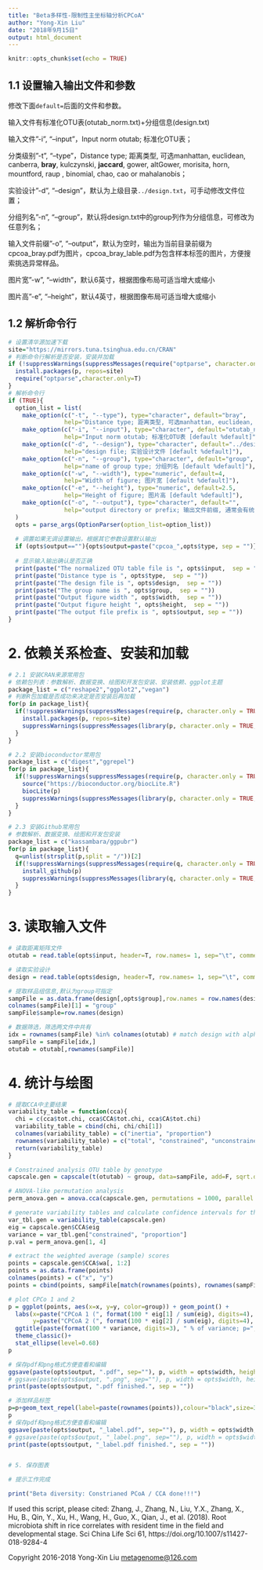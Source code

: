 ---
title: "Beta多样性-限制性主坐标轴分析CPCoA"
author: "Yong-Xin Liu"
date: "2018年9月15日"
output: html_document
---

```{r setup, include=FALSE}
knitr::opts_chunk$set(echo = TRUE)
```

## 1.1 设置输入输出文件和参数

修改下面`default=`后面的文件和参数。

输入文件有标准化OTU表(otutab_norm.txt)+分组信息(design.txt)

输入文件"-i", "--input"，Input norm otutab; 标准化OTU表；

分类级别"-t", "--type"，Distance type; 距离类型, 可选manhattan, euclidean, canberra, **bray**, kulczynski, **jaccard**, gower, altGower, morisita, horn, mountford, raup , binomial, chao, cao or mahalanobis；

实验设计"-d", "--design"，默认为上级目录`../design.txt`，可手动修改文件位置；

分组列名"-n", "--group"，默认将design.txt中的group列作为分组信息，可修改为任意列名；

输入文件前缀"-o", "--output"，默认为空时，输出为当前目录前缀为cpcoa_bray.pdf为图片，cpcoa_bray_lable.pdf为包含样本标签的图片，方便搜索挑选异常样品。

图片宽"-w", "--width"，默认6英寸，根据图像布局可适当增大或缩小

图片高"-e", "--height"，默认4英寸，根据图像布局可适当增大或缩小

## 1.2 解析命令行

```{r parameter}
# 设置清华源加速下载
site="https://mirrors.tuna.tsinghua.edu.cn/CRAN"
# 判断命令行解析是否安装，安装并加载
if (!suppressWarnings(suppressMessages(require("optparse", character.only = TRUE, quietly = TRUE, warn.conflicts = FALSE)))) {
  install.packages(p, repos=site)
  require("optparse",character.only=T) 
}
# 解析命令行
if (TRUE){
  option_list = list(
    make_option(c("-t", "--type"), type="character", default="bray",
                help="Distance type; 距离类型, 可选manhattan, euclidean, canberra, bray, kulczynski, jaccard, gower, altGower, morisita, horn, mountford, raup , binomial, chao, cao or mahalanobis[default %default]"),   
    make_option(c("-i", "--input"), type="character", default="otutab_norm.txt",
                help="Input norm otutab; 标准化OTU表 [default %default]"),
    make_option(c("-d", "--design"), type="character", default="../design.txt",
                help="design file; 实验设计文件 [default %default]"),
    make_option(c("-n", "--group"), type="character", default="group",
                help="name of group type; 分组列名 [default %default]"),
    make_option(c("-w", "--width"), type="numeric", default=4,
                help="Width of figure; 图片宽 [default %default]"),
    make_option(c("-e", "--height"), type="numeric", default=2.5,
                help="Height of figure; 图片高 [default %default]"),
    make_option(c("-o", "--output"), type="character", default="",
                help="output directory or prefix; 输出文件前缀, 通常会有统计表txt、矢量图pdf和位图png [default %default]")
  )
  opts = parse_args(OptionParser(option_list=option_list))
  
  # 调置如果无调设置输出，根据其它参数设置默认输出
  if (opts$output==""){opts$output=paste("cpcoa_",opts$type, sep = "")}
  
  # 显示输入输出确认是否正确
  print(paste("The normalized OTU table file is ", opts$input,  sep = ""))
  print(paste("Distance type is ", opts$type,  sep = ""))
  print(paste("The design file is ", opts$design,  sep = ""))
  print(paste("The group name is ", opts$group,  sep = ""))
  print(paste("Output figure width ", opts$width,  sep = ""))
  print(paste("Output figure height ", opts$height,  sep = ""))
  print(paste("The output file prefix is ", opts$output, sep = ""))
}
```

# 2. 依赖关系检查、安装和加载

```{r library}
# 2.1 安装CRAN来源常用包
# 依赖包列表：参数解析、数据变换、绘图和开发包安装、安装依赖、ggplot主题
package_list = c("reshape2","ggplot2","vegan")
# 判断R包加载是否成功来决定是否安装后再加载
for(p in package_list){
  if(!suppressWarnings(suppressMessages(require(p, character.only = TRUE, quietly = TRUE, warn.conflicts = FALSE)))){
    install.packages(p, repos=site)
    suppressWarnings(suppressMessages(library(p, character.only = TRUE, quietly = TRUE, warn.conflicts = FALSE)))
  }
}

# 2.2 安装bioconductor常用包
package_list = c("digest","ggrepel")
for(p in package_list){
  if(!suppressWarnings(suppressMessages(require(p, character.only = TRUE, quietly = TRUE, warn.conflicts = FALSE)))){
    source("https://bioconductor.org/biocLite.R")
    biocLite(p)
    suppressWarnings(suppressMessages(library(p, character.only = TRUE, quietly = TRUE, warn.conflicts = FALSE)))
  }
}

# 2.3 安装Github常用包
# 参数解析、数据变换、绘图和开发包安装
package_list = c("kassambara/ggpubr")
for(p in package_list){
  q=unlist(strsplit(p,split = "/"))[2]
  if(!suppressWarnings(suppressMessages(require(q, character.only = TRUE, quietly = TRUE, warn.conflicts = FALSE)))){
    install_github(p)
    suppressWarnings(suppressMessages(library(q, character.only = TRUE, quietly = TRUE, warn.conflicts = FALSE)))
  }
}

```



# 3. 读取输入文件

```{r read}

# 读取距离矩阵文件
otutab = read.table(opts$input, header=T, row.names= 1, sep="\t", comment.char="") 

# 读取实验设计
design = read.table(opts$design, header=T, row.names= 1, sep="\t", comment.char="") 

# 提取样品组信息,默认为group可指定
sampFile = as.data.frame(design[,opts$group],row.names = row.names(design))
colnames(sampFile)[1] = "group"
sampFile$sample=row.names(design)

# 数据筛选，筛选两文件中共有
idx = rownames(sampFile) %in% colnames(otutab) # match design with alpha
sampFile = sampFile[idx,]
otutab = otutab[,rownames(sampFile)] 
```


# 4. 统计与绘图

```{r plot}
# 提取CCA中主要结果
variability_table = function(cca){
  chi = c(cca$tot.chi, cca$CCA$tot.chi, cca$CA$tot.chi)
  variability_table = cbind(chi, chi/chi[1])
  colnames(variability_table) = c("inertia", "proportion")
  rownames(variability_table) = c("total", "constrained", "unconstrained")
  return(variability_table)
}

# Constrained analysis OTU table by genotype
capscale.gen = capscale(t(otutab) ~ group, data=sampFile, add=F, sqrt.dist=T, distance=opts$type) 

# ANOVA-like permutation analysis
perm_anova.gen = anova.cca(capscale.gen, permutations = 1000, parallel = 4)

# generate variability tables and calculate confidence intervals for the variance
var_tbl.gen = variability_table(capscale.gen)
eig = capscale.gen$CCA$eig
variance = var_tbl.gen["constrained", "proportion"]
p.val = perm_anova.gen[1, 4]

# extract the weighted average (sample) scores
points = capscale.gen$CCA$wa[, 1:2]
points = as.data.frame(points)
colnames(points) = c("x", "y")
points = cbind(points, sampFile[match(rownames(points), rownames(sampFile)),])

# plot CPCo 1 and 2
p = ggplot(points, aes(x=x, y=y, color=group)) + geom_point() +
  labs(x=paste("CPCoA 1 (", format(100 * eig[1] / sum(eig), digits=4), "%)", sep=""),
       y=paste("CPCoA 2 (", format(100 * eig[2] / sum(eig), digits=4), "%)", sep="")) + 
  ggtitle(paste(format(100 * variance, digits=3), " % of variance; p=",format(p.val, digits=2),sep="")) + 
  theme_classic()+ 
  stat_ellipse(level=0.68)
p

# 保存pdf和png格式方便查看和编辑
ggsave(paste(opts$output, ".pdf", sep=""), p, width = opts$width, height = opts$height)
# ggsave(paste(opts$output, ".png", sep=""), p, width = opts$width, height = opts$height)
print(paste(opts$output, ".pdf finished.", sep = ""))

# 添加样品标签
p=p+geom_text_repel(label=paste(rownames(points)),colour="black",size=3)
p
# 保存pdf和png格式方便查看和编辑
ggsave(paste(opts$output, "_label.pdf", sep=""), p, width = opts$width, height = opts$height)
# ggsave(paste(opts$output, "_label.png", sep=""), p, width = opts$width, height = opts$height)
print(paste(opts$output, "_label.pdf finished.", sep = ""))


# 5. 保存图表

# 提示工作完成

print("Beta diversity: Constrianed PCoA / CCA done!!!")
```


If used this script, please cited:
  Zhang, J., Zhang, N., Liu, Y.X., Zhang, X., Hu, B., Qin, Y., Xu, H., Wang, H., Guo, X., Qian, J., et al. (2018).
Root microbiota shift in rice correlates with resident time in the field and developmental stage. Sci China Life Sci 61,
https://doi.org/10.1007/s11427-018-9284-4

Copyright 2016-2018 Yong-Xin Liu <metagenome@126.com>
